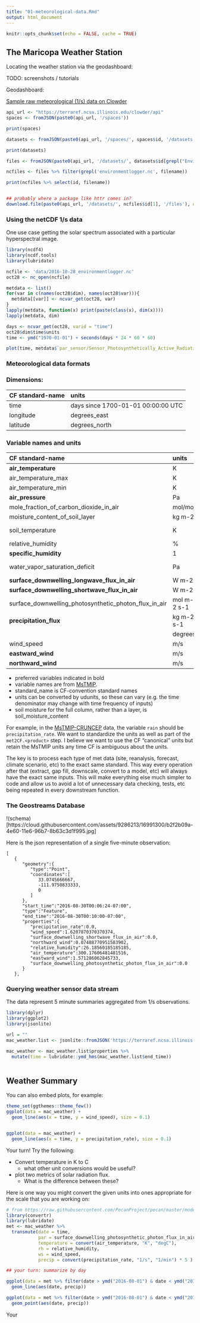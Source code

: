 ```yaml
---
title: "01-meteorological-data.Rmd"
output: html_document
---
```


```r
knitr::opts_chunk$set(echo = FALSE, cache = TRUE)
```

## The Maricopa Weather Station

Locating the weather station via the geodashboard:

TODO: screenshots / tutorials

Geodashboard:

[Sample raw meteorological (1/s) data on Clowder](https://terraref.ncsa.illinois.edu/clowder/files/588ba5474f0c06726acfcace?dataset=587fc7444f0cd67174e7a92d&space=57e42cd44f0cff4b58dd3eea)


```r
api_url <- "https://terraref.ncsa.illinois.edu/clowder/api"
spaces <- fromJSON(paste0(api_url, '/spaces'))

print(spaces)

datasets <- fromJSON(paste0(api_url, '/spaces/', spaces$id, '/datasets'))

print(datasets)

files <- fromJSON(paste0(api_url, '/datasets/', datasets$id[grepl("EnvironmentLogger", datasets$name)], '/files'))

ncfiles <- files %>% filter(grepl('environmentlogger.nc', filename))

print(ncfiles %>% select(id, filename))


## probably where a package like httr comes in?
download.file(paste0(api_url, '/datasets/', ncfiles$id[1], '/files'), destfile = ncfiles$filename[1])

```

### Using the netCDF 1/s data

One use case getting the solar spectrum associated with a particular hyperspectral image.

```r
library(ncdf4)
library(ncdf.tools)
library(lubridate)

ncfile <- 'data/2016-10-28_environmentlogger.nc'
oct28 <- nc_open(ncfile)

metdata <- list()
for(var in c(names(oct28$dim), names(oct28$var))){
  metdata[[var]] <- ncvar_get(oct28, var)
}
lapply(metdata, function(x) print(paste(class(x), dim(x))))
lapply(metdata, dim)

days <- ncvar_get(oct28, varid = "time")
oct28$dim$time$units
time <- ymd("1970-01-01") + seconds(days * 24 * 60 * 60)

plot(time, metdata$`par_sensor/Sensor_Photosynthetically_Active_Radiation`, type = 'l')

```

### Meteorological data formats

### Dimensions:

|CF standard-name | units |
|:------------------------------------------|:------|
| time | days since 1700-01-01 00:00:00 UTC|
| longitude | degrees_east|
| latitude |degrees_north|

### Variable names and units

| CF standard-name                          | units | bety         | isimip       | cruncep | narr  | ameriflux |
|:------------------------------------------|:------|:-------------|:-------------|:--------|:------|:----------|
| **air_temperature**                       | K     | airT         | tasAdjust    | tair    | air   | TA (C)    |
| air_temperature_max                       | K     |              | tasmaxAdjust | NA      | tmax  |           |
| air_temperature_min                       | K     |              | tasminAdjust | NA      | tmin  |           |
| **air_pressure**                          | Pa    | air_pressure |              |         |       | PRESS (KPa) |
| mole_fraction_of_carbon_dioxide_in_air    | mol/mol |            |              |         |       | CO2       |
| moisture_content_of_soil_layer            | kg m-2 |             |              |         |       |           |
| soil_temperature                          | K     | soilT        |              |         |       | TS1 *(NOT DONE)* |
| relative_humidity                         | % | relative_humidity | rhurs       | NA      | rhum  | RH        |
| **specific_humidity**                     | 1 | specific_humidity | NA          | qair    | shum  | CALC(RH)  |
| water_vapor_saturation_deficit            | Pa    | VPD          |              |         |       | VPD *(NOT DONE)*     |
| **surface_downwelling_longwave_flux_in_air** | W m-2 | same      | rldsAdjust   | lwdown  | dlwrf | Rgl       |
| **surface_downwelling_shortwave_flux_in_air**| W m-2 |solar_radiation|rsdsAdjust| swdown  | dswrf | Rg        |
| surface_downwelling_photosynthetic_photon_flux_in_air | mol m-2 s-1 | PAR |     |         |       | PAR *(NOT DONE)*          |
| **precipitation_flux**                    |  kg m-2 s-1 | cccc   | prAdjust     | rain    | acpc  | PREC (mm/s)          |
|                                           | degrees | wind_direction |          |         |       | WD        |
| wind_speed                                | m/s   | Wspd         |              |         |       | WS        |
| **eastward_wind**                         | m/s   | eastward_wind |             |         |       | CALC(WS+WD) |
| **northward_wind**                        | m/s   | northward_wind |            |         |       | CALC(WS+WD) |

* preferred variables indicated in bold
* variable names are from [MsTMIP](http://nacp.ornl.gov/MsTMIP_variables.shtml).
* standard_name is CF-convention standard names
* units can be converted by udunits, so these can vary (e.g. the time denominator may change with time frequency of inputs)
* soil moisture for the full column, rather than a layer, is soil_moisture_content

For example, in the [MsTMIP-CRUNCEP](https://www.betydb.org/inputs/280) data, the variable `rain` should be `precipitation_rate`.
We want to standardize the units as well as part of the `met2CF.<product>` step. I believe we want to use the CF "canonical" units but retain the MsTMIP units any time CF is ambiguous about the units.

The key is to process each type of met data (site, reanalysis, forecast, climate scenario, etc) to the exact same standard. This way every operation after that (extract, gap fill, downscale, convert to a model, etc) will always have the exact same inputs. This will make everything else much simpler to code and allow us to avoid a lot of unnecessary data checking, tests, etc being repeated in every downstream function.

### The Geostreams Database


!(schema)[https://cloud.githubusercontent.com/assets/9286213/16991300/b2f2b09a-4e60-11e6-96b7-8b63c3d1f995.jpg]

Here is the json representation of a single five-minute observation:

```
[
   {
      "geometry":{
         "type":"Point",
         "coordinates":[
            33.0745666667,
            -111.9750833333,
            0
         ]
      },
      "start_time":"2016-08-30T00:06:24-07:00",
      "type":"Feature",
      "end_time":"2016-08-30T00:10:00-07:00",
      "properties":{
         "precipitation_rate":0.0,
         "wind_speed":1.6207870370370374,
         "surface_downwelling_shortwave_flux_in_air":0.0,
         "northward_wind":0.07488770951583902,
         "relative_humidity":26.18560185185185,
         "air_temperature":300.17606481481516,
         "eastward_wind":1.571286062845733,
         "surface_downwelling_photosynthetic_photon_flux_in_air":0.0
      }
   },
```


### Querying weather sensor data stream

The data represent 5 minute summaries aggregated from 1/s observations.

```r
library(dplyr)
library(ggplot2)
library(jsonlite)

url = ""
mac_weather.list <- jsonlite::fromJSON('https://terraref.ncsa.illinois.edu/clowder/api/geostreams/datapoints?key=Pb3AUSqnUw&stream_id=300', flatten = FALSE)

mac_weather <- mac_weather.list$properties %>% 
  mutate(time = lubridate::ymd_hms(mac_weather.list$end_time))
  

```

## Weather Summary

You can also embed plots, for example:

```r
theme_set(ggthemes::theme_few())
ggplot(data = mac_weather) +
  geom_line(aes(x = time, y = wind_speed), size = 0.1)


ggplot(data = mac_weather) +
  geom_line(aes(x = time, y = precipitation_rate), size = 0.1)
```

Your turn! Try the following:

* Convert temperature in K to C
  * what other unit conversions would be useful?
* plot two metrics of solar radiation flux. 
  * What is the difference between these?

Here is one way you might convert the given units into ones appropriate for the scale that you are working on:

```r
# from https://raw.githubusercontent.com/PecanProject/pecan/master/models/biocro/R/met2model.BIOCRO.R
library(convertr)
library(lubridate)
met <- mac_weather %>% 
  transmute(date = time,
            par = surface_downwelling_photosynthetic_photon_flux_in_air, 
            temperature = convert(air_temperature, "K", "degC"),
            rh = relative_humidity, 
            ws = wind_speed,
            precip = convert(precipitation_rate, "1/s", "1/min") * 5 )

## your turn: summarize by day

ggplot(data = met %>% filter(date > ymd("2016-08-01") & date < ymd("2016-12-01"))) +
  geom_line(aes(date, precip))

ggplot(data = met %>% filter(date > ymd("2016-08-01") & date < ymd("2016-10-01"))) +
  geom_point(aes(date, precip))
```

Your 